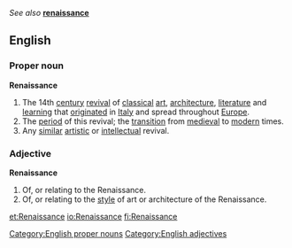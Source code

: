 ''See also'' '''[[renaissance]]'''
==English==
[[Category:English proper nouns]]
[[Category:English adjectives]]
===Proper noun===
'''Renaissance'''
# The 14th [[century]] [[revival]] of [[classical]] [[art]], [[architecture]], [[literature]] and [[learning]] that [[originate]]d in [[Italy]] and spread throughout [[Europe]].
# The [[period]] of this revival; the [[transition]] from [[medieval]] to [[modern]] times.
# Any [[similar]] [[artistic]] or [[intellectual]] revival.
===Adjective===
'''Renaissance'''
# Of, or relating to the Renaissance.
# Of, or relating to the [[style]] of art or architecture of the Renaissance.

[[et:Renaissance]]
[[io:Renaissance]]
[[fi:Renaissance]]
